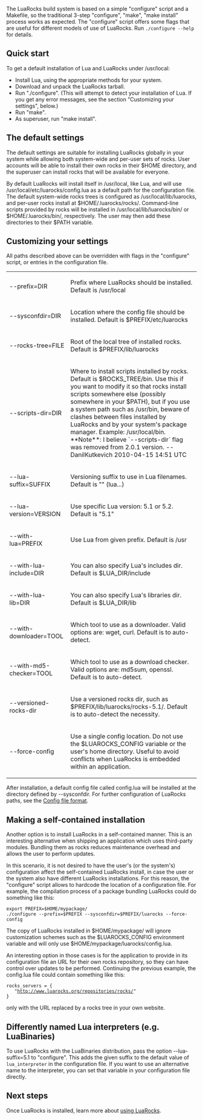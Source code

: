 The LuaRocks build system is based on a simple "configure" script and a
Makefile, so the traditional 3-step "configure", "make", "make install"
process works as expected. The "configure" script offers some flags
that are useful for different models of use of LuaRocks. Run <tt>./configure --help</tt>
for details.

== Quick start ==

To get a default installation of Lua and LuaRocks under /usr/local:

* Install Lua, using the appropriate methods for your system.
* Download and unpack the LuaRocks tarball.
* Run "./configure". (This will attempt to detect your installation of Lua. If you get any error messages, see the section "Customizing your settings", below.)
* Run "make".
* As superuser, run "make install".

== The default settings ==

The default settings are suitable for installing LuaRocks globally
in your system while allowing both system-wide and per-user sets of rocks.
User accounts will be able to install their own rocks in their $HOME
directory, and the superuser can install rocks that will be available
for everyone.

By default LuaRocks will install itself in /usr/local, like Lua, and
will use /usr/local/etc/luarocks/config.lua as a default path for the configuration
file. The default system-wide rocks trees is configured as /usr/local/lib/luarocks,
and per-user rocks install at $HOME/.luarocks/rocks/.
Command-line scripts provided by rocks will be installed in 
/usr/local/lib/luarocks/bin/ or $HOME/.luarocks/bin/, respectively. The user
may then add these directories to their $PATH variable.

== Customizing your settings ==

All paths described above can be overridden with flags in the "configure" script,
or entries in the configuration file.

{| cellpadding=5px
| --prefix=DIR || Prefix where LuaRocks should be installed. Default is /usr/local
|--------------------------------------------------------------------------------
| --sysconfdir=DIR || Location where the config file should be installed. Default is $PREFIX/etc/luarocks
|--------------------------------------------------------------------------------
| --rocks-tree=FILE || Root of the local tree of installed rocks. Default is $PREFIX/lib/luarocks
|--------------------------------------------------------------------------------
| --scripts-dir=DIR || Where to install scripts installed by rocks. Default is $ROCKS_TREE/bin. Use this if you want to modify it so that rocks install scripts somewhere else (possibly somewhere in your $PATH), but if you use a system path such as /usr/bin, beware of clashes between files installed by LuaRocks and by your system's package manager. Example: /usr/local/bin. **Note**: I believe `--scripts-dir` flag was removed from 2.0.1 version. -- DanilKutkevich 2010-04-15 14:51 UTC
|--------------------------------------------------------------------------------
| --lua-suffix=SUFFIX || Versioning suffix to use in Lua filenames. Default is "" (lua...)
|--------------------------------------------------------------------------------
| --lua-version=VERSION || Use specific Lua version: 5.1 or 5.2. Default is "5.1"
|--------------------------------------------------------------------------------
| --with-lua=PREFIX || Use Lua from given prefix. Default is /usr
|--------------------------------------------------------------------------------
| --with-lua-include=DIR || You can also specify Lua's includes dir. Default is $LUA_DIR/include
|--------------------------------------------------------------------------------
| --with-lua-lib=DIR || You can also specify Lua's libraries dir. Default is $LUA_DIR/lib
|--------------------------------------------------------------------------------
| --with-downloader=TOOL || Which tool to use as a downloader. Valid options are: wget, curl. Default is to auto-detect.
|--------------------------------------------------------------------------------
| --with-md5-checker=TOOL || Which tool to use as a download checker. Valid options are: md5sum, openssl. Default is to auto-detect.
|--------------------------------------------------------------------------------
| --versioned-rocks-dir || Use a versioned rocks dir, such as $PREFIX/lib/luarocks/rocks-5.1/. Default is to auto-detect the necessity.
|--------------------------------------------------------------------------------
| --force-config || Use a single config location. Do not use the $LUAROCKS_CONFIG variable or the user's home directory. Useful to avoid conflicts when LuaRocks is embedded within an application.
|}

After installation, a default config file called config.lua will be installed at the directory defined by --sysconfdir. For further configuration of LuaRocks paths, see the [[Config file format]].

== Making a self-contained installation ==

Another option is to install LuaRocks in a self-contained manner. This
is an interesting alternative when shipping an application which uses
third-party modules. Bundling them as rocks reduces maintenance overhead
and allows the user to perform updates.

In this scenario, it is not desired to have the user's (or the system's)
configuration affect the self-contained LuaRocks install, in case the 
user or the system also have different LuaRocks installations. For this
reason, the "configure" script allows to hardcode the location of a
configuration file. For example, the compilation process of a package
bundling LuaRocks could do something like this:

 export PREFIX=$HOME/mypackage/
 ./configure --prefix=$PREFIX --sysconfdir=$PREFIX/luarocks --force-config

The copy of LuaRocks installed in $HOME/mypackage/ will ignore
customization schemes such as the $LUAROCKS_CONFIG environment variable
and will only use $HOME/mypackage/luarocks/config.lua.

An interesting option in those cases is for the application to provide
in its configuration file an URL for their own rocks repository, so they
can have control over updates to be performed. Continuing the previous
example, the config.lua file could contain something like this:

 rocks_servers = {
    "http://www.luarocks.org/repositories/rocks/"
 }

only with the URL replaced by a rocks tree in your own website.

== Differently named Lua interpreters (e.g. LuaBinaries) ==

To use LuaRocks with the LuaBinaries distribution, pass the option
--lua-suffix=5.1 to "configure". This adds the given suffix to the 
default value of <code>lua_interpreter</code> in the configuration file.
If you want to use an alternative name to the interpreter, you can set
that variable in your configuration file directly.

== Next steps ==

Once LuaRocks is installed, learn more about [[Using LuaRocks|using LuaRocks]].
